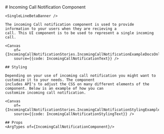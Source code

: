 
<Meta of={IncomingCallNotificationStories} /># Incoming Call Notification Component

    <SingleLineBetaBanner />

    The incoming Call notification component is used to provide information to your users when they are recieving a
    call. This UI component is to be used to represent a single incoming call.

    <Canvas
        of={IncomingCallNotificationStories.IncomingCallNotificationExampleDocsOnly}
        source={{code: IncomingCallNotificationText}} />

    ## Styling

    Depending on your use of incoming call notification you might want to customize it to your needs. The component
    includes API's to adjust the CSS on many different elements of the component. Below is an example of how you can
    customize incoming call notification.

    <Canvas
        of={IncomingCallNotificationStories.IncomingCallNotificationStylingExampleDocsOnly}
        source={{code: IncomingCallNotificationStylingText}} />

    ## Props
    <ArgTypes of={IncomingCallNotificationComponent}/>
